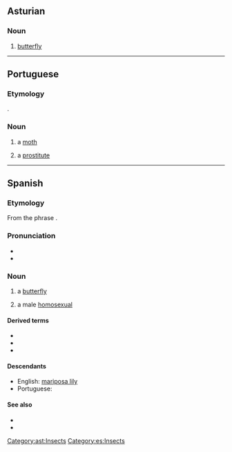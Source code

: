 {{also|Mariposa}}
==Asturian==

===Noun===
{{ast-noun|f|mariposes}}

# [[butterfly]]

[[Category:ast:Insects]]

----

==Portuguese==

===Etymology===
{{bor|pt|es|mariposa}}.

===Noun===
{{pt-noun|f|s}}

# a [[moth]]
# {{lb|pt|slang}} a [[prostitute]]

----

==Spanish==

===Etymology===
From the phrase {{m|es|[[María]] [[posar|pósa]]te||Mary, alight!}}.

===Pronunciation===
* {{IPA|/mariˈposa/|lang=es}}
* {{hyphenation|ma|ri|po|sa|lang=es}}

===Noun===
{{es-noun|f}}

# a [[butterfly]]
# {{lb|es|slang}} a male [[homosexual]]

====Derived terms====
* {{l|es|cazamariposas}}
* {{l|es|mariposario}}
* {{l|es|mariposero}}

====Descendants====
* English: [[mariposa lily]]
* Portuguese: {{l|pt|mariposa}}

====See also====
* {{l|es|oruga|g=f}}
* {{l|es|polilla|g=f}}

[[Category:es:Insects]]